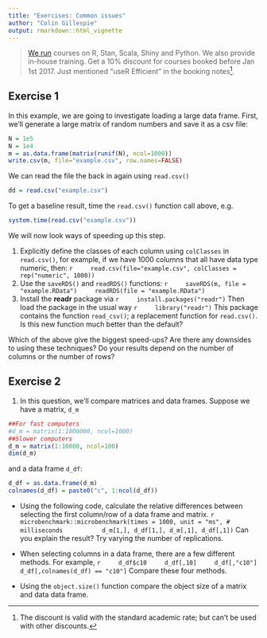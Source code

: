 ```yaml
---
title: "Exercises: Common issues"
author: "Colin Gillespie"
output: rmarkdown::html_vignette
---
```

<!--
%\VignetteEngine{knitr::rmarkdown}
%\VignetteIndexEntry{Exercises: Common issues}
-->

> [We run](www.jumpingrivers.com) courses on R, Stan, Scala, Shiny and 
> Python. We also provide in-house training. Get a 10% discount for courses booked
> before Jan 1st 2017. Just mentioned "useR Efficient" in the booking notes^[The discount
is valid with the standard academic rate; but can't be used with other discounts.].

## Exercise 1

In this example, we are going to investigate loading a
large data frame. First, we'll generate a large matrix of random numbers and
save it as a csv file:

```r
N = 1e5
N = 1e4
m = as.data.frame(matrix(runif(N), ncol=1000))
write.csv(m, file="example.csv", row.names=FALSE)
```
We can read the file the back in again using `read.csv()`
```r
dd = read.csv("example.csv")
```
To get a baseline result, time the `read.csv()` function call above, e.g. 

```r
system.time(read.csv("example.csv"))
```

We will now look ways of speeding up this step.

1. Explicitly define the classes of each column using `colClasses` in
`read.csv()`, for example, if we have 1000 columns that all have data
type numeric, then:
    ```r
    read.csv(file="example.csv", colClasses = rep("numeric", 1000))
    ```
1.  Use the `saveRDS()` and `readRDS()` functions:
    ```r
    saveRDS(m, file = "example.RData")
    readRDS(file = "example.RData")
    ```
1. Install the __readr__ package via
    ```r
    install.packages("readr")
    ```
Then load the package in the usual way
    ```r
    library("readr")
    ```
This package contains the function `read_csv()`; a replacement function for `read.csv()`. 
Is this new function much better than the default?

Which of the above give the biggest speed-ups? Are there any downsides to using these techniques? Do your results depend on the number of columns or the number of rows?


## Exercise 2

1. In this question, we'll compare matrices and data frames. Suppose we have a matrix, `d_m`
```r
##For fast computers
#d_m = matrix(1:1000000, ncol=1000)
##Slower computers
d_m = matrix(1:10000, ncol=100)
dim(d_m)
```
and a data frame `d_df`:
```r
d_df = as.data.frame(d_m)
colnames(d_df) = paste0("c", 1:ncol(d_df))
```

  * Using the following code, calculate the relative differences between selecting the first column/row of a data frame and matrix. 
    ```r
    microbenchmark::microbenchmark(times = 1000, unit = "ms", # milliseconds
          d_m[1,], d_df[1,], d_m[,1], d_df[,1])
    ```
  Can you explain the result? Try varying the number of replications.

  * When selecting columns in a data frame, there are a few different methods. For example, 
    ```r
    d_df$c10
    d_df[,10]
    d_df[,"c10"]
    d_df[,colnames(d_df) == "c10"]
    ```
    Compare these four methods.
  * Using the `object.size()` function compare the object size of a matrix and data data frame.


